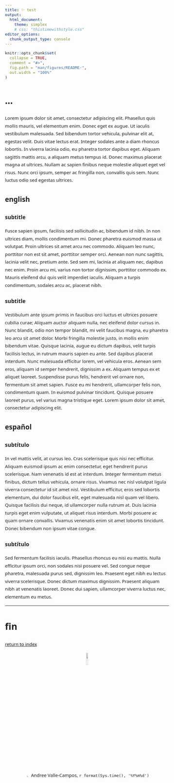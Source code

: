 ```yaml
---
title: ✨ test
output: 
  html_document:
    theme: simplex
    # css: "thistimewithstyle.css"
editor_options: 
  chunk_output_type: console
---
```


<style type="text/css">

.main-container {
  max-width: 540px;
}

body {
    font-family: "Noto Sans","Helvetica Neue",Helvetica,Arial,sans-serif;
    font-size: 15px;
    line-height: 1.7;
    color: #222;
    font-weight: 400;
}


p {
  margin-bottom: 16px;
  }
  
ul, ol, table, pre, dl {
    margin: 0 0 20px;
}

</style>

```r
knitr::opts_chunk$set(
  collapse = TRUE,
  comment = "#>",
  fig.path = "man/figures/README-",
  out.width = "100%"
)
```

# ... {.tabset .tabset-fade}

Lorem ipsum dolor sit amet, consectetur adipiscing elit. Phasellus quis mollis mauris, vel elementum enim. Donec eget ex augue. Ut iaculis vestibulum malesuada. Sed bibendum tortor vehicula, pulvinar elit at, egestas velit. Duis vitae lectus erat. Integer sodales ante a diam rhoncus lobortis. In viverra lacinia odio, eu pharetra tortor dapibus eget. Aliquam sagittis mattis arcu, a aliquam metus tempus id. Donec maximus placerat magna at ultrices. Nullam ac sapien finibus neque molestie aliquet eget vel risus. Nunc orci ipsum, semper ac fringilla non, convallis quis sem. Nunc luctus odio sed egestas ultrices.

## english

### subtitle

Fusce sapien ipsum, facilisis sed sollicitudin ac, bibendum id nibh. In non ultrices diam, mollis condimentum mi. Donec pharetra euismod massa ut volutpat. Proin ultrices sit amet arcu nec commodo. Aliquam leo nunc, porttitor non est sit amet, porttitor semper orci. Aenean non nunc sagittis, lacinia velit nec, pretium ante. Sed sem mi, lacinia at aliquam nec, dapibus nec enim. Proin arcu mi, varius non tortor dignissim, porttitor commodo ex. Mauris eleifend dui quis velit imperdiet iaculis. Aliquam a turpis condimentum, sodales arcu ac, placerat nibh.

### subtitle

Vestibulum ante ipsum primis in faucibus orci luctus et ultrices posuere cubilia curae; Aliquam auctor aliquam nulla, nec eleifend dolor cursus in. Nunc blandit, odio non tempor blandit, mi velit faucibus magna, eu pharetra leo arcu sit amet dolor. Morbi fringilla molestie justo, in mollis enim bibendum vitae. Quisque lacinia, augue eu dictum dapibus, velit turpis facilisis lectus, in rutrum mauris sapien eu ante. Sed dapibus placerat interdum. Nunc malesuada efficitur lorem, vel vehicula eros. Aenean sem eros, aliquam id semper hendrerit, dignissim a ex. Aliquam tempus ex et aliquet laoreet. Suspendisse purus felis, hendrerit vel ornare non, fermentum sit amet sapien. Fusce eu mi hendrerit, ullamcorper felis non, condimentum quam. In euismod pulvinar tincidunt. Quisque posuere laoreet purus, vel varius magna tristique eget. Lorem ipsum dolor sit amet, consectetur adipiscing elit.

## español

### subtítulo

In vel mattis velit, at cursus leo. Cras scelerisque quis nisi nec efficitur. Aliquam euismod ipsum ac enim consectetur, eget hendrerit purus scelerisque. Nam venenatis id est at interdum. Integer fermentum metus finibus, dictum tellus vehicula, ornare risus. Vivamus nec nisl volutpat ligula viverra consectetur id sit amet nisl. Vestibulum efficitur, eros sed lobortis elementum, dui dolor faucibus elit, eget malesuada nisl quam vel libero. Quisque facilisis dui neque, id ullamcorper nulla rutrum at. Duis lacinia turpis eget enim vulputate, ut aliquet risus interdum. Morbi posuere ac quam ornare convallis. Vivamus venenatis enim sit amet lobortis tincidunt. Donec bibendum non ipsum vitae congue.

### subtítulo

Sed fermentum facilisis iaculis. Phasellus rhoncus eu nisi eu mattis. Nulla efficitur ipsum orci, non sodales nisi posuere vel. Sed congue neque pharetra, malesuada purus sed, dignissim leo. Praesent eget nibh eu lectus viverra scelerisque. Donec dictum maximus dignissim. Praesent aliquam nibh at venenatis laoreet. Donec dui sapien, ullamcorper viverra luctus nec, elementum eu metus. 

--------------------------------------

# fin

[return to index](../index.html)

<center>
![](../figure/avallecam-profile-20200101.png){ width=10% }
</center>
<center>
![](../figure/zeze.png){ width=3% }
Andree Valle-Campos, `r format(Sys.time(), '%Y%m%d')`
</center>